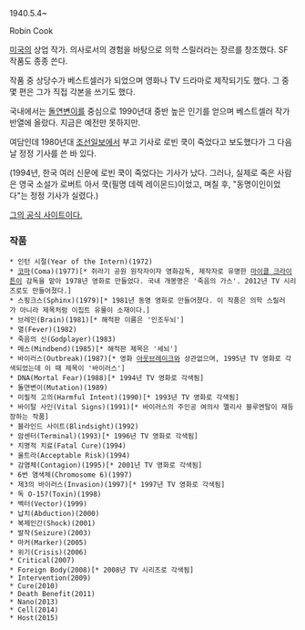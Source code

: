1940.5.4~

Robin Cook

[[미국]]의 상업 작가. 의사로서의 경험을 바탕으로 의학 스릴러라는 장르를 창조했다. SF 작품도 종종 쓴다. 

작품 중 상당수가 베스트셀러가 되었으며 영화나 TV 드라마로 제작되기도 했다. 그 중 몇 편은 그가 직접 각본을 쓰기도 했다.

국내에서는 [[돌연변이]]를 중심으로 1990년대 중반 높은 인기를 얻으며 베스트셀러 작가 반열에 올랐다. 지금은 예전만 못하지만.

여담인데 1980년대 [[조선일보]]에서 부고 기사로 로빈 쿡이 죽었다고 보도했다가 그 다음날 정정 기사를 쓴 바 있다.

(1994년, 한국 여러 신문에 로빈 쿡이 죽었다는 기사가 났다. 그러나, 실제로 죽은 사람은 영국 소설가 로버트 아서 쿡(필명 데렉 레이몬드)이었고, 며칠 후, "동명이인이었다"는 정정 기사가 실렸다.)

[http://www.robincook.com/robin-cook-books.php 그의 공식 사이트이다.]

=== 작품 ===
 * 인턴 시절(Year of the Intern)(1972)
 * [[코마]](Coma)(1977)[* 쥐라기 공원 원작자이자 영화감독, 제작자로 유명한 [[마이클 크라이튼]]이 감독을 맡아 1978년 영화로 만들었다. 국내 개봉명은 '죽음의 가스'. 2012년 TV 시리즈로도 만들어졌다.]
 * 스핑크스(Sphinx)(1979)[* 1981년 동명 영화로 만들어졌다. 이 작품은 의학 스릴러가 아니라 제목처럼 이집트 유물이 소재이다.]
 * 브레인(Brain)(1981)[* 해적판 이름은 '인조두뇌']
 * 열(Fever)(1982)
 * 죽음의 신(Godplayer)(1983)
 * 메스(Mindbend)(1985)[* 해적판 제목은 '세뇌']
 * 바이러스(Outbreak)(1987)[* 영화 [[아웃브레이크]]와 상관없으며, 1995년 TV 영화로 각색되었는데 이 때 제목이 '바이러스']
 * DNA(Mortal Fear)(1988)[* 1994년 TV 영화로 각색됨]
 * 돌연변이(Mutation)(1989)
 * 미필적 고의(Harmful Intent)(1990)[* 1993년 TV 영화로 각색됨]
 * 바이탈 사인(Vital Signs)(1991)[* 바이러스의 주인공 여의사 멜리사 블루멘탈이 재등장하는 작품]
 * 블라인드 사이트(Blindsight)(1992)
 * 암센터(Terminal)(1993)[* 1996년 TV 영화로 각색됨]
 * 치명적 치료(Fatal Cure)(1994)
 * 울트라(Acceptable Risk)(1994)
 * 감염체(Contagion)(1995)[* 2001년 TV 영화로 각색됨]
 * 6번 염색체(Chromosome 6)(1997)
 * 제3의 바이러스(Invasion)(1997)[* 1997년 TV 영화로 각색됨]
 * 독 O-157(Toxin)(1998)
 * 벡터(Vector)(1999)
 * 납치(Abduction)(2000)
 * 복제인간(Shock)(2001)
 * 발작(Seizure)(2003)
 * 마커(Marker)(2005)
 * 위기(Crisis)(2006)
 * Critical(2007)
 * Foreign Body(2008)[* 2008년 TV 시리즈로 각색됨]
 * Intervention(2009)
 * Cure(2010)
 * Death Benefit(2011)
 * Nano(2013)
 * Cell(2014)
 * Host(2015)
